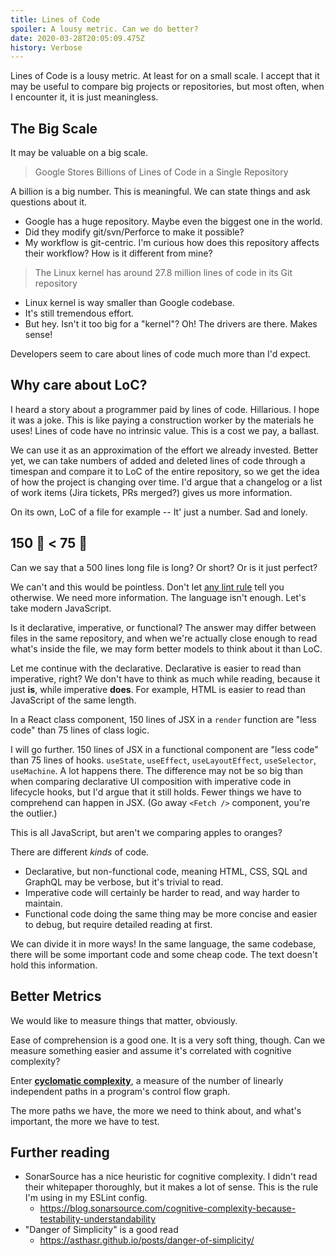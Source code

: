 ```yaml
---
title: Lines of Code
spoiler: A lousy metric. Can we do better?
date: 2020-03-28T20:05:09.475Z
history: Verbose
---
```


Lines of Code is a lousy metric. At least for on a small scale. I accept
that it may be useful to compare big projects or repositories, but most
often, when I encounter it, it is just meaningless.

## The Big Scale

It may be valuable on a big scale.

> Google Stores Billions of Lines of Code in a Single Repository

A billion is a big number. This is meaningful. We can state things and ask
questions about it.

- Google has a huge repository. Maybe even the biggest one in the world.
- Did they modify git/svn/Perforce to make it possible?
- My workflow is git-centric. I'm curious how does this repository affects
  their workflow? How is it different from mine?

> The Linux kernel has around 27.8 million lines of code in its Git
> repository

- Linux kernel is way smaller than Google codebase.
- It's still tremendous effort.
- But hey. Isn't it too big for a "kernel"? Oh! The drivers are there. Makes
  sense!

Developers seem to care about lines of code much more than I'd expect.

## Why care about LoC?

I heard a story about a programmer paid by lines of code. Hillarious. I hope
it was a joke. This is like paying a construction worker by the materials he
uses! Lines of code have no intrinsic value. This is a cost we pay, a
ballast.

We can use it as an approximation of the effort we already invested. Better
yet, we can take numbers of added and deleted lines of code through a
timespan and compare it to LoC of the entire repository, so we get the idea
of how the project is changing over time. I'd argue that a changelog or a
list of work items (Jira tickets, PRs merged?) gives us more information.

On its own, LoC of a file for example -- It' just a number. Sad and lonely.

## 150 🍎 < 75 🍊

Can we say that a 500 lines long file is long? Or short? Or is it just
perfect?

We can't and this would be pointless. Don't let
[any lint rule](https://eslint.org/docs/rules/max-lines) tell you otherwise.
We need more information. The language isn't enough. Let's take modern
JavaScript.

Is it declarative, imperative, or functional? The answer may differ between
files in the same repository, and when we're actually close enough to read
what's inside the file, we may form better models to think about it than
LoC.

Let me continue with the declarative. Declarative is easier to read than
imperative, right? We don't have to think as much while reading, because it
just **is**, while imperative **does**. For example, HTML is easier to read
than JavaScript of the same length.

In a React class component, 150 lines of JSX in a `render` function are
"less code" than 75 lines of class logic.

I will go further. 150 lines of JSX in a functional component are "less
code" than 75 lines of hooks. `useState`, `useEffect`, `useLayoutEffect`,
`useSelector`, `useMachine`. A lot happens there. The difference may not be
so big than when comparing declarative UI composition with imperative code
in lifecycle hooks, but I'd argue that it still holds. Fewer things we have
to comprehend can happen in JSX. (Go away `<Fetch />` component, you're the
outlier.)

This is all JavaScript, but aren't we comparing apples to oranges?

There are different _kinds_ of code.

- Declarative, but non-functional code, meaning HTML, CSS, SQL and GraphQL
  may be verbose, but it's trivial to read.
- Imperative code will certainly be harder to read, and way harder to
  maintain.
- Functional code doing the same thing may be more concise and easier to
  debug, but require detailed reading at first.

We can divide it in more ways! In the same language, the same codebase,
there will be some important code and some cheap code. The text doesn't hold
this information.

## Better Metrics

We would like to measure things that matter, obviously.

Ease of comprehension is a good one. It is a very soft thing, though. Can we
measure something easier and assume it's correlated with cognitive
complexity?

Enter
[**cyclomatic complexity**](https://en.wikipedia.org/wiki/Cyclomatic_complexity),
a measure of the number of linearly independent paths in a program's control
flow graph.

The more paths we have, the more we need to think about, and what's
important, the more we have to test.

## Further reading

- SonarSource has a nice heuristic for cognitive complexity. I didn't read
  their whitepaper thoroughly, but it makes a lot of sense. This is the rule
  I'm using in my ESLint config.
  - https://blog.sonarsource.com/cognitive-complexity-because-testability-understandability
- "Danger of Simplicity" is a good read
  - https://asthasr.github.io/posts/danger-of-simplicity/
